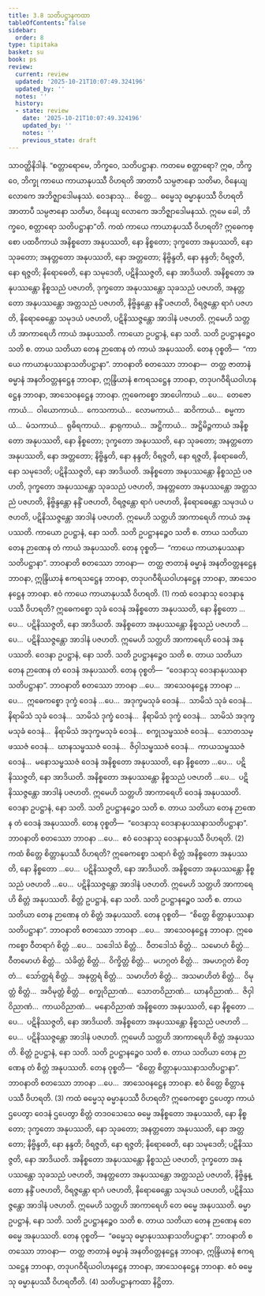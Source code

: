 ```yaml
---
title: 3.8 သတိပဋ္ဌာနကထာ
tableOfContents: false
sidebar:
  order: 8
type: tipitaka
basket: su
book: ps
review:
  current: review
  updated: '2025-10-21T10:07:49.324196'
  updated_by: ''
  notes: ''
  history:
  - state: review
    date: '2025-10-21T10:07:49.324196'
    updated_by: ''
    notes: ''
    previous_state: draft
---
```



<DynamicBreadcrumb />


<ReviewStatus review={frontmatter.review} showDetails={true} />

<HypothesisAnnotation frontmatter={frontmatter} />

<Division number="34" book="ps" e="ch" v="26" p="339">

<Paragraph number="1882" book="ps">
သာဝတ္ထိနိဒါနံ. “စတ္တာရောမေ, ဘိက္ခဝေ, သတိပဋ္ဌာနာ. ကတမေ စတ္တာရော? ဣဓ, ဘိက္ခဝေ, ဘိက္ခု ကာယေ ကာယာနုပဿီ ဝိဟရတိ အာတာပီ သမ္ပဇာနော သတိမာ, ဝိနေယျ လောကေ အဘိဇ္ဈာဒေါမနဿံ. ဝေဒနာသု…  စိတ္တေ…  ဓမ္မေသု ဓမ္မာနုပဿီ ဝိဟရတိ အာတာပီ သမ္ပဇာနော သတိမာ, ဝိနေယျ လောကေ အဘိဇ္ဈာဒေါမနဿံ. ဣမေ ခေါ, ဘိက္ခဝေ, စတ္တာရော သတိပဋ္ဌာနာ”တိ.
</Paragraph>

</Division>
<Division number="35" book="ps" e="ch" v="26" p="340">

<Paragraph number="1883" book="ps">
ကထံ <Emphasis>ကာယေ ကာယာနုပဿီ ဝိဟရတိ?</Emphasis> ဣဓေကစ္စော ပထဝီကာယံ အနိစ္စတော အနုပဿတိ, နော နိစ္စတော; ဒုက္ခတော အနုပဿတိ, နော သုခတော; အနတ္တတော အနုပဿတိ, နော အတ္တတော; နိဗ္ဗိန္ဒတိ, နော နန္ဒတိ; ဝိရဇ္ဇတိ, နော ရဇ္ဇတိ; နိရောဓေတိ, နော သမုဒေတိ, ပဋိနိဿဇ္ဇတိ, နော အာဒိယတိ. အနိစ္စတော အနုပဿန္တော နိစ္စသညံ ပဇဟတိ, ဒုက္ခတော အနုပဿန္တော သုခသညံ ပဇဟတိ, အနတ္တတော အနုပဿန္တော အတ္တသညံ ပဇဟတိ, နိဗ္ဗိန္ဒန္တော နန္ဒိံ ပဇဟတိ, ဝိရဇ္ဇန္တော ရာဂံ ပဇဟတိ, နိရောဓေန္တော သမုဒယံ ပဇဟတိ, ပဋိနိဿဇ္ဇန္တော အာဒါနံ ပဇဟတိ. ဣမေဟိ သတ္တဟိ အာကာရေဟိ ကာယံ အနုပဿတိ. ကာယော ဥပဋ္ဌာနံ, နော သတိ. သတိ ဥပဋ္ဌာနဉ္စေဝ သတိ စ. တာယ သတိယာ တေန ဉာဏေန တံ ကာယံ အနုပဿတိ. တေန ဝုစ္စတိ—  “ကာယေ ကာယာနုပဿနာသတိပဋ္ဌာနာ”.
</Paragraph>

<Paragraph number="1884" book="ps">
<Emphasis>ဘာဝနာ</Emphasis>တိ စတဿော ဘာဝနာ—  တတ္ထ ဇာတာနံ ဓမ္မာနံ အနတိဝတ္တနဋ္ဌေန ဘာဝနာ, ဣန္ဒြိယာနံ ဧကရသဋ္ဌေန ဘာဝနာ, တဒုပဂဝီရိယဝါဟနဋ္ဌေန ဘာဝနာ, အာသေဝနဋ္ဌေန ဘာဝနာ.
</Paragraph>

<Paragraph number="1885" book="ps">
ဣဓေကစ္စော အာပေါကာယံ …ပေ…  တေဇောကာယံ…  ဝါယောကာယံ…  ကေသကာယံ…  လောမကာယံ…  ဆဝိကာယံ…  စမ္မကာယံ…  မံသကာယံ…  ရုဓိရကာယံ…  နှာရုကာယံ…  အဋ္ဌိကာယံ…  အဋ္ဌိမိဉ္ဇကာယံ အနိစ္စတော အနုပဿတိ, နော နိစ္စတော; ဒုက္ခတော အနုပဿတိ, နော သုခတော; အနတ္တတော အနုပဿတိ, နော အတ္တတော; နိဗ္ဗိန္ဒတိ, နော နန္ဒတိ; ဝိရဇ္ဇတိ, နော ရဇ္ဇတိ, နိရောဓေတိ, နော သမုဒေတိ; ပဋိနိဿဇ္ဇတိ, နော အာဒိယတိ. အနိစ္စတော အနုပဿန္တော နိစ္စသညံ ပဇဟတိ, ဒုက္ခတော အနုပဿန္တော သုခသညံ ပဇဟတိ, အနတ္တတော အနုပဿန္တော အတ္တသညံ ပဇဟတိ, နိဗ္ဗိန္ဒန္တော နန္ဒိံ ပဇဟတိ, ဝိရဇ္ဇန္တော ရာဂံ ပဇဟတိ, နိရောဓေန္တော သမုဒယံ ပဇဟတိ, ပဋိနိဿဇ္ဇန္တော အာဒါနံ ပဇဟတိ. ဣမေဟိ သတ္တဟိ အာကာရေဟိ ကာယံ အနုပဿတိ. ကာယော ဥပဋ္ဌာနံ, နော သတိ. သတိ ဥပဋ္ဌာနဉ္စေဝ သတိ စ. တာယ သတိယာ တေန ဉာဏေန တံ ကာယံ အနုပဿတိ. တေန ဝုစ္စတိ—  “ကာယေ ကာယာနုပဿနာသတိပဋ္ဌာနာ”.
</Paragraph>

<Paragraph number="1886" book="ps">
<Emphasis>ဘာဝနာ</Emphasis>တိ စတဿော ဘာဝနာ—  တတ္ထ ဇာတာနံ ဓမ္မာနံ အနတိဝတ္တနဋ္ဌေန ဘာဝနာ, ဣန္ဒြိယာနံ ဧကရသဋ္ဌေန ဘာဝနာ, တဒုပဂဝီရိယဝါဟနဋ္ဌေန ဘာဝနာ, အာသေဝနဋ္ဌေန ဘာဝနာ. ဧဝံ ကာယေ ကာယာနုပဿီ ဝိဟရတိ. (1)
</Paragraph>

<Paragraph number="1887" book="ps">
ကထံ <Emphasis>ဝေဒနာသု ဝေဒနာနုပဿီ ဝိဟရတိ?</Emphasis> ဣဓေကစ္စော သုခံ ဝေဒနံ အနိစ္စတော အနုပဿတိ, နော နိစ္စတော …ပေ…  ပဋိနိဿဇ္ဇတိ, နော အာဒိယတိ. အနိစ္စတော အနုပဿန္တော နိစ္စသညံ ပဇဟတိ …ပေ…  ပဋိနိဿဇ္ဇန္တော အာဒါနံ ပဇဟတိ. ဣမေဟိ သတ္တဟိ အာကာရေဟိ ဝေဒနံ အနုပဿတိ. ဝေဒနာ ဥပဋ္ဌာနံ, နော သတိ. သတိ ဥပဋ္ဌာနဉ္စေဝ သတိ စ. တာယ သတိယာ တေန ဉာဏေန တံ ဝေဒနံ အနုပဿတိ. တေန ဝုစ္စတိ—  “ဝေဒနာသု ဝေဒနာနုပဿနာသတိပဋ္ဌာနာ”.
</Paragraph>

<Paragraph number="1888" book="ps">
<Emphasis>ဘာဝနာ</Emphasis>တိ စတဿော ဘာဝနာ …ပေ…  အာသေဝနဋ္ဌေန ဘာဝနာ …ပေ…  ဣဓေကစ္စော ဒုက္ခံ ဝေဒနံ …ပေ…  အဒုက္ခမသုခံ ဝေဒနံ…  သာမိသံ သုခံ ဝေဒနံ…  နိရာမိသံ သုခံ ဝေဒနံ…  သာမိသံ ဒုက္ခံ ဝေဒနံ…  နိရာမိသံ ဒုက္ခံ ဝေဒနံ…  သာမိသံ အဒုက္ခမသုခံ ဝေဒနံ…  နိရာမိသံ အဒုက္ခမသုခံ ဝေဒနံ…  စက္ခုသမ္ဖဿဇံ ဝေဒနံ…  သောတသမ္ဖဿဇံ ဝေဒနံ…  ဃာနသမ္ဖဿဇံ ဝေဒနံ…  ဇိဝှါသမ္ဖဿဇံ ဝေဒနံ…  ကာယသမ္ဖဿဇံ ဝေဒနံ…  မနောသမ္ဖဿဇံ ဝေဒနံ အနိစ္စတော အနုပဿတိ, နော နိစ္စတော …ပေ…  ပဋိနိဿဇ္ဇတိ, နော အာဒိယတိ. အနိစ္စတော အနုပဿန္တော နိစ္စသညံ ပဇဟတိ …ပေ…  ပဋိနိဿဇ္ဇန္တော အာဒါနံ ပဇဟတိ. ဣမေဟိ သတ္တဟိ အာကာရေဟိ ဝေဒနံ အနုပဿတိ. ဝေဒနာ ဥပဋ္ဌာနံ, နော သတိ. သတိ ဥပဋ္ဌာနဉ္စေဝ သတိ စ. တာယ သတိယာ တေန ဉာဏေန တံ ဝေဒနံ အနုပဿတိ. တေန ဝုစ္စတိ—  “ဝေဒနာသု ဝေဒနာနုပဿနာသတိပဋ္ဌာနာ”.
</Paragraph>

<Paragraph number="1889" book="ps">
<Emphasis>ဘာဝနာ</Emphasis>တိ စတဿော ဘာဝနာ …ပေ…  ဧဝံ ဝေဒနာသု ဝေဒနာနုပဿီ ဝိဟရတိ. (2)
</Paragraph>

<Paragraph number="1890" book="ps">
ကထံ <Emphasis>စိတ္တေ စိတ္တာနုပဿီ ဝိဟရတိ?</Emphasis> ဣဓေကစ္စော သရာဂံ စိတ္တံ အနိစ္စတော အနုပဿတိ, နော နိစ္စတော …ပေ…  ပဋိနိဿဇ္ဇတိ, နော အာဒိယတိ. အနိစ္စတော အနုပဿန္တော နိစ္စသညံ ပဇဟတိ …ပေ…  ပဋိနိဿဇ္ဇန္တော အာဒါနံ ပဇဟတိ. ဣမေဟိ သတ္တဟိ အာကာရေဟိ စိတ္တံ အနုပဿတိ. စိတ္တံ ဥပဋ္ဌာနံ, နော သတိ. သတိ ဥပဋ္ဌာနဉ္စေဝ သတိ စ. တာယ သတိယာ တေန ဉာဏေန တံ စိတ္တံ အနုပဿတိ. တေန ဝုစ္စတိ—  “စိတ္တေ စိတ္တာနုပဿနာသတိပဋ္ဌာနာ”.
</Paragraph>

<Paragraph number="1891" book="ps">
<Emphasis>ဘာဝနာ</Emphasis>တိ စတဿော ဘာဝနာ …ပေ…  အာသေဝနဋ္ဌေန ဘာဝနာ.
</Paragraph>

<Paragraph number="1892" book="ps">
ဣဓေကစ္စော ဝီတရာဂံ စိတ္တံ …ပေ…  သဒေါသံ စိတ္တံ…  ဝီတဒေါသံ စိတ္တံ…  သမောဟံ စိတ္တံ…  ဝီတမောဟံ စိတ္တံ…  သံခိတ္တံ စိတ္တံ…  ဝိက္ခိတ္တံ စိတ္တံ…  မဟဂ္ဂတံ စိတ္တံ…  အမဟဂ္ဂတံ စိတ္တံ…  သော်တ္တရံ စိတ္တံ…  အနုတ္တရံ စိတ္တံ…  သမာဟိတံ စိတ္တံ…  အသမာဟိတံ စိတ္တံ…  ဝိမုတ္တံ စိတ္တံ…  အဝိမုတ္တံ စိတ္တံ…  စက္ခုဝိညာဏံ…  သောတဝိညာဏံ…  ဃာနဝိညာဏံ…  ဇိဝှါဝိညာဏံ…  ကာယဝိညာဏံ…  မနောဝိညာဏံ အနိစ္စတော အနုပဿတိ, နော နိစ္စတော …ပေ…  ပဋိနိဿဇ္ဇတိ, နော အာဒိယတိ. အနိစ္စတော အနုပဿန္တော နိစ္စသညံ ပဇဟတိ …ပေ…  ပဋိနိဿဇ္ဇန္တော အာဒါနံ ပဇဟတိ. ဣမေဟိ သတ္တဟိ အာကာရေဟိ စိတ္တံ အနုပဿတိ. စိတ္တံ ဥပဋ္ဌာနံ, နော သတိ. သတိ ဥပဋ္ဌာနဉ္စေဝ သတိ စ. တာယ သတိယာ တေန ဉာဏေန တံ စိတ္တံ အနုပဿတိ. တေန ဝုစ္စတိ—  “စိတ္တေ စိတ္တာနုပဿနာသတိပဋ္ဌာနာ”.
</Paragraph>

<Paragraph number="1893" book="ps">
<Emphasis>ဘာဝနာ</Emphasis>တိ စတဿော ဘာဝနာ …ပေ…  အာသေဝနဋ္ဌေန ဘာဝနာ. ဧဝံ စိတ္တေ စိတ္တာနုပဿီ ဝိဟရတိ. (3)
</Paragraph>

<Paragraph number="1894" book="ps">
ကထံ <Emphasis>ဓမ္မေသု ဓမ္မာနုပဿီ ဝိဟရတိ?</Emphasis> ဣဓေကစ္စော ဌပေတွာ ကာယံ ဌပေတွာ ဝေဒနံ ဌပေတွာ စိတ္တံ တဒဝသေသေ ဓမ္မေ အနိစ္စတော အနုပဿတိ, နော နိစ္စတော; ဒုက္ခတော အနုပဿတိ, နော သုခတော; အနတ္တတော အနုပဿတိ, နော အတ္တတော; နိဗ္ဗိန္ဒတိ, နော နန္ဒတိ; ဝိရဇ္ဇတိ, နော ရဇ္ဇတိ; နိရောဓေတိ, နော သမုဒေတိ; ပဋိနိဿဇ္ဇတိ, နော အာဒိယတိ. အနိစ္စတော အနုပဿန္တော နိစ္စသညံ ပဇဟတိ, ဒုက္ခတော အနုပဿန္တော သုခသညံ ပဇဟတိ, အနတ္တတော အနုပဿန္တော အတ္တသညံ ပဇဟတိ, နိဗ္ဗိန္ဒန္တော နန္ဒိံ ပဇဟတိ, ဝိရဇ္ဇန္တော ရာဂံ ပဇဟတိ, နိရောဓေန္တော သမုဒယံ ပဇဟတိ, ပဋိနိဿဇ္ဇန္တော အာဒါနံ ပဇဟတိ. ဣမေဟိ သတ္တဟိ အာကာရေဟိ တေ ဓမ္မေ အနုပဿတိ. ဓမ္မာ ဥပဋ္ဌာနံ, နော သတိ. သတိ ဥပဋ္ဌာနဉ္စေဝ သတိ စ. တာယ သတိယာ တေန ဉာဏေန တေ ဓမ္မေ အနုပဿတိ. တေန ဝုစ္စတိ—  “ဓမ္မေသု ဓမ္မာနုပဿနာသတိပဋ္ဌာနာ”.
</Paragraph>

<Paragraph number="1895" book="ps">
<Emphasis>ဘာဝနာ</Emphasis>တိ စတဿော ဘာဝနာ—  တတ္ထ ဇာတာနံ ဓမ္မာနံ အနတိဝတ္တနဋ္ဌေန ဘာဝနာ, ဣန္ဒြိယာနံ ဧကရသဋ္ဌေန ဘာဝနာ, တဒုပဂဝီရိယဝါဟနဋ္ဌေန ဘာဝနာ, အာသေဝနဋ္ဌေန ဘာဝနာ. ဧဝံ ဓမ္မေသု ဓမ္မာနုပဿီ ဝိဟရတီတိ. (4)

</Paragraph>
</Division>

<Paragraph number="1896" type="center" book="ps">
သတိပဋ္ဌာနကထာ နိဋ္ဌိတာ.
</Paragraph>